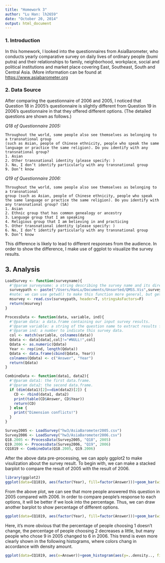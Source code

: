 ```yaml
---
title: "Homework 3"
author: "Lu Han: lh2659"
date: "October 20, 2014"
output: html_document
---
```


### 1. Introduction

In this homework, I looked into the questionnaires from AsiaBarometer, who conducts yearly comparative survey on daily lives of ordinary people (bumi putra) and their relationships to family, neighborhood, workplace, social and political institutions and market place covering East, Southeast, South and Central Asia. (More information can be found at <https://www.asiabarometer.org>

### 2. Data Source

After comparing the questionnaire of 2006 and 2005, I noticed that Question 18 in 2005's questionnaire is slightly different from Question 19 in 2006's questionnaire in that they offered different options. (The detailed questions are shown as follows.) 

*Q18 of Questionnaire 2005:*
```
Throughout the world, some people also see themselves as belonging to a transnational group
(such as Asian, people of Chinese ethnicity, people who speak the same language or practice the same religion). Do you identify with any transnational group?
1. Asian
2. Other transnational identity (please specify: )
3. No, I don’t identify particularly with any transnational group
9. Don’t know
```
*Q19 of Questionnaire 2006:*
```
Throughout the world, some people also see themselves as belonging to a transnational
group (such as Asian, people of Chinese ethnicity, people who speak the same language or practice the same religion). Do you identify with any transnational group? (SA)
1. Asian
2. Ethnic group that has common genealogy or ancestry
3. Language group that I am speaking
4. Religious group that I am believing in and practicing
5. Other transnational identity (please specify: )
6. No, I don’t identify particularly with any transnational group
9. Don’t know
```

This difference is likely to lead to different responses from the audience. In order to show the difference, I make use of ggplot to visualize the survey results.

## 3. Analysis

```r
LoadSurvey <- function(surveyname){
  #'@param surveyname: a string describing the survey name and its direct filename under current directory.
  surveypath <- paste("/Users/HanLu/Documents/Unsorted/QMSS.Vis",surveyname, sep="/")
  #note: we can use getwd() to make this function more general, but getwd() can't be used in markdown.
  msurvey <- read.csv(surveypath, header=T, stringsAsFactors=F)
  return(msurvey)
}

ProcessData <- function(data, variable, ind){
  #'@param data: a data.frame containing our input survey results.
  #'@param variable: a string of the question name to extract results for.
  #'@param ind: a number to indicate this survey data.
  col <- match(variable, colnames(data))
  Qdata <- data[data[,col]!="#NULL!",col]
  Qdata <- as.numeric(Qdata)
  Year <- rep(ind, length(Qdata))
  Qdata <- data.frame(cbind(Qdata, Year))
  colnames(Qdata) <- c("Answer", "Year")
  return(Qdata)
}

CombineData <- function(data1, data2){
  #'@param data1: the first data.frame.
  #'@param data2: the second data.frame.
  if (dim(data1)[2]==dim(data2)[2]) {
    CD <- rbind(data1, data2)
    print(table(CD$Answer, CD$Year))
    return(CD)
  } else {
    print("Dimension conflicts!")
  }
}

Survey2005 <- LoadSurvey("hw3/AsiaBarometer2005.csv")
Survey2006 <- LoadSurvey("hw3/AsiaBarometer2006.csv")
Q18.2005 <- ProcessData(Survey2005, "Q18", 2005)
Q19.2006 <- ProcessData(Survey2006, "Q19", 2006)
CQ1819 <- CombineData(Q18.2005, Q19.2006)
```

After the above data pre-processing, we can apply ggplot2 to make visulization about the survey result. To begin with, we can make a stacked barplot to compare the result of 2005 with the result of 2006.

```r
library(ggplot2)
ggplot(data=CQ1819, aes(factor(Year), fill=factor(Answer)))+geom_bar(width=0.5)+xlab("Year")+scale_fill_discrete("Answer")
```

From the above plot, we can see that more people answered this question in 2005 compared with 2006. In order to compare people's response to each options, it will be better if we look into the percentage. Thus, we can draw another barplot to show percentage of different options.

```r
ggplot(data=CQ1819, aes(factor(Year), fill=factor(Answer)))+geom_bar(width=0.5, position="fill")+xlab("Year")+ylab("Percent")+scale_fill_discrete("Answer")
```

Here, it's more obvious that the percentage of people choosing 1 doesn't change, the percentage of people choosing 2 decreases a little, but many people who chose 9 in 2005 changed to 6 in 2006. This trend is even more clearly shown in the following histograms, where colors chang in accordance with density amount.

```r
ggplot(data=CQ1819, aes(x=Answer))+geom_histogram(aes(y=..density.., fill=..density..), binwidth=1)+scale_fill_gradient("Density", low = "green", high = "red")+facet_wrap(~Year)
```
